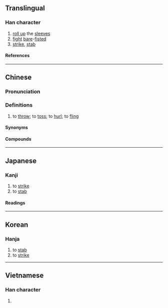 {{character info}}
==Translingual==

===Han character===
{{Han char|rn=64|rad=手|as=09|sn=12|four=54011|canj=QTMV|ids=⿰扌甚}}

# [[roll up]] the [[sleeve]]s
# [[fight]] [[bare]]-[[fist]]ed
# [[strike]], [[stab]]

====References====
{{Han ref|kx=0442.030|dkj=12350|dj=0793.050|hdz=31911.080|uh=63D5}}

----

==Chinese==
{{zh-forms|alt=抌}}

===Pronunciation===
{{zh-pron
|m=zhèn
|m-s=
|dg=
|c=zam3
|c-t=
|g=
|h=pfs=
|j=
|mb=
|md=
|mn=xm,zz,tw,ph:tìm/xm,zz,ph:thìm/qz:tàm
|mn-t=
|w=
|x=
|mc=y
|oc=y
|cat=n
}}

===Definitions===
{{zh-hanzi}}

# {{lb|zh|Hokkien}} to [[throw]]; to [[toss]]; to [[hurl]]; to [[fling]]

====Synonyms====
{{zh-dial|扔}}

====Compounds====
{{zh-der|揕頭|揕交螺}}

----

==Japanese==

===Kanji===
{{ja-kanji|grade=|rs=手09}}

# to [[strike]]
# to [[stab]]

====Readings====
{{ja-readings
|on=ちん
|kun=うつ, さす
}}

----

==Korean==

===Hanja===
{{ko-hanja|hangeul=[[침]]|eumhun=|rv=chim|mr=ch'im|y=chim}}

# to [[stab]]
# to [[strike]]

----

==Vietnamese==

===Han character===
{{vi-readings|rs=手09|reading=chạm}}

# {{rfdef|vi|sort=手09}}